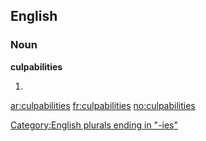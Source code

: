 ==English==

===Noun===
'''culpabilities'''

# {{plural of|[[culpability]]}}

[[Category:English plurals ending in "-ies"]]

[[ar:culpabilities]]
[[fr:culpabilities]]
[[no:culpabilities]]